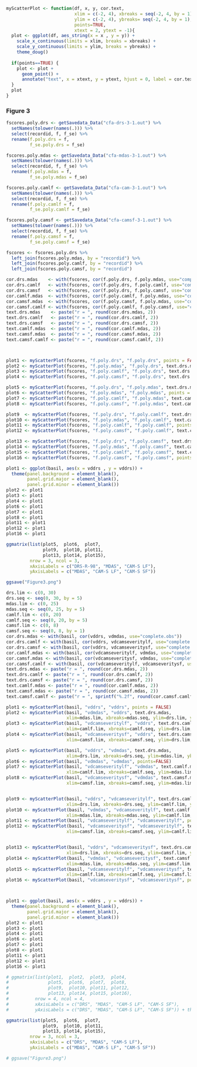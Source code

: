 ```r
myScatterPlot <- function(df, x, y, cor.text, 
                          xlim = c(-2, 4), xbreaks = seq(-2, 4, by = 1), 
                          ylim = c(-2, 4), ybreaks= seq(-2, 4, by = 1),  
                          points=TRUE,
                          xtext = 2, ytext = -1){
  plot <- ggplot(df, aes_string(x = x , y = y)) +
    scale_x_continuous(limits = xlim, breaks = xbreaks) +
    scale_y_continuous(limits = ylim, breaks = ybreaks) +
    theme_doug()
  
  if(points==TRUE) {
    plot <- plot +
      geom_point() +
      annotate("text", x = xtext, y = ytext, hjust = 0, label = cor.text)
  }
  plot
}

```
### Figure 3

```r
fscores.poly.drs <- getSavedata_Data("cfa-drs-3-1.out") %>%
  setNames(tolower(names(.))) %>%
  select(recordid, f, f_se) %>%
  rename(f.poly.drs = f,
         f_se.poly.drs = f_se)

fscores.poly.mdas <- getSavedata_Data("cfa-mdas-3-1.out") %>%
  setNames(tolower(names(.))) %>%
  select(recordid, f, f_se) %>%
  rename(f.poly.mdas = f,
         f_se.poly.mdas = f_se)

fscores.poly.camlf <- getSavedata_Data("cfa-cam-3-1.out") %>%
  setNames(tolower(names(.))) %>%
  select(recordid, f, f_se) %>%
  rename(f.poly.camlf = f,
         f_se.poly.camlf = f_se)

fscores.poly.camsf <- getSavedata_Data("cfa-camsf-3-1.out") %>%
  setNames(tolower(names(.))) %>%
  select(recordid, f, f_se) %>%
  rename(f.poly.camsf = f,
         f_se.poly.camsf = f_se)

fscores <- fscores.poly.drs %>%
  left_join(fscores.poly.mdas, by = "recordid") %>%
  left_join(fscores.poly.camlf, by = "recordid") %>%
  left_join(fscores.poly.camsf, by = "recordid")

cor.drs.mdas    <- with(fscores, cor(f.poly.drs, f.poly.mdas, use="complete.obs"))
cor.drs.camlf   <- with(fscores, cor(f.poly.drs, f.poly.camlf, use="complete.obs"))
cor.drs.camsf   <- with(fscores, cor(f.poly.drs, f.poly.camsf, use="complete.obs"))
cor.camlf.mdas  <- with(fscores, cor(f.poly.camlf, f.poly.mdas, use="complete.obs"))
cor.camsf.mdas  <- with(fscores, cor(f.poly.camsf, f.poly.mdas, use="complete.obs"))
cor.camsf.camlf <- with(fscores, cor(f.poly.camlf, f.poly.camsf, use="complete.obs"))
text.drs.mdas    <- paste("r = ", round(cor.drs.mdas, 2))
text.drs.camlf   <- paste("r = ", round(cor.drs.camlf, 2))
text.drs.camsf   <- paste("r = ", round(cor.drs.camsf, 2))
text.camlf.mdas  <- paste("r = ", round(cor.camlf.mdas, 2))
text.camsf.mdas  <- paste("r = ", round(cor.camsf.mdas, 2))
text.camsf.camlf <- paste("r = ", round(cor.camsf.camlf, 2))



plot1 <- myScatterPlot(fscores, "f.poly.drs", "f.poly.drs", points = FALSE)
plot2 <- myScatterPlot(fscores, "f.poly.mdas", "f.poly.drs", text.drs.mdas)
plot3 <- myScatterPlot(fscores, "f.poly.camlf", "f.poly.drs", text.drs.camlf)
plot4 <- myScatterPlot(fscores, "f.poly.camsf", "f.poly.drs", text.drs.camsf)

plot5 <- myScatterPlot(fscores, "f.poly.drs", "f.poly.mdas", text.drs.mdas)
plot6 <- myScatterPlot(fscores, "f.poly.mdas", "f.poly.mdas", points = FALSE)
plot7 <- myScatterPlot(fscores, "f.poly.camlf", "f.poly.mdas", text.camlf.mdas)
plot8 <- myScatterPlot(fscores, "f.poly.camsf", "f.poly.mdas", text.camsf.mdas)

plot9  <- myScatterPlot(fscores, "f.poly.drs", "f.poly.camlf", text.drs.camlf)
plot10 <- myScatterPlot(fscores, "f.poly.mdas", "f.poly.camlf", text.camlf.mdas)
plot11 <- myScatterPlot(fscores, "f.poly.camlf", "f.poly.camlf", points = FALSE)
plot12 <- myScatterPlot(fscores, "f.poly.camsf", "f.poly.camlf", text.camsf.camlf)

plot13 <- myScatterPlot(fscores, "f.poly.drs", "f.poly.camsf", text.drs.camsf)
plot14 <- myScatterPlot(fscores, "f.poly.mdas", "f.poly.camsf", text.camsf.mdas)
plot15 <- myScatterPlot(fscores, "f.poly.camlf", "f.poly.camsf", text.camsf.camlf)
plot16 <- myScatterPlot(fscores, "f.poly.camsf", "f.poly.camsf", points = FALSE)

plot1 <- ggplot(basil, aes(x = vddrs , y = vddrs)) +
  theme(panel.background = element_blank(),
        panel.grid.major = element_blank(), 
        panel.grid.minor = element_blank())
plot2 <- plot1
plot3 <- plot1
plot4 <- plot1
plot6 <- plot1
plot7 <- plot1
plot8 <- plot1
plot11 <- plot1
plot12 <- plot1
plot16 <- plot1

ggmatrix(list(plot5,  plot6,  plot7,   
              plot9,  plot10, plot11, 
              plot13, plot14, plot15), 
         nrow = 3, ncol = 3,
         xAxisLabels = c("DRS-R-98", "MDAS", "CAM-S LF"), 
         yAxisLabels = c("MDAS", "CAM-S LF", "CAM-S SF")) 

ggsave("Figure3.png")

```






```r

drs.lim <- c(0, 30)
drs.seq <- seq(0, 30, by = 5)
mdas.lim <- c(0, 25)
mdas.seq <- seq(0, 25, by = 5)
camlf.lim <- c(0, 20)
camlf.seq <- seq(0, 20, by = 5)
camsf.lim <- c(0, 8)
camsf.seq <- seq(0, 8, by = 1)
cor.drs.mdas <- with(basil, cor(vddrs, vdmdas, use="complete.obs"))
cor.drs.camlf <- with(basil, cor(vddrs, vdcamseveritylf, use="complete.obs"))
cor.drs.camsf <- with(basil, cor(vddrs, vdcamseveritysf, use="complete.obs"))
cor.camlf.mdas <- with(basil, cor(vdcamseveritylf, vdmdas, use="complete.obs"))
cor.camsf.mdas <- with(basil, cor(vdcamseveritysf, vdmdas, use="complete.obs"))
cor.camsf.camlf <- with(basil, cor(vdcamseveritylf, vdcamseveritysf, use="complete.obs"))
text.drs.mdas <- paste("r = ", round(cor.drs.mdas, 2))
text.drs.camlf <- paste("r = ", round(cor.drs.camlf, 2))
text.drs.camsf <- paste("r = ", round(cor.drs.camsf, 2))
text.camlf.mdas <- paste("r = ", round(cor.camlf.mdas, 2))
text.camsf.mdas <- paste("r = ", round(cor.camsf.mdas, 2))
text.camsf.camlf <- paste("r = ", sprintf("%.2f", round(cor.camsf.camlf, 2)))

plot1 <- myScatterPlot(basil, "vddrs", "vddrs", points = FALSE)
plot2 <- myScatterPlot(basil, "vdmdas", "vddrs", text.drs.mdas, 
                       xlim=mdas.lim, xbreaks=mdas.seq, ylim=drs.lim, ybreaks = drs.seq, xtext = 16, ytext = 6)
plot3 <- myScatterPlot(basil, "vdcamseveritylf", "vddrs", text.drs.camlf, 
                       xlim=camlf.lim, xbreaks=camlf.seq, ylim=drs.lim, ybreaks = drs.seq, xtext = 14, ytext = 6)
plot4 <- myScatterPlot(basil, "vdcamseveritysf", "vddrs", text.drs.camsf, 
                       xlim=camsf.lim, xbreaks=camsf.seq, ylim=drs.lim, ybreaks = drs.seq, xtext = 14, ytext = 6)

plot5 <- myScatterPlot(basil, "vddrs", "vdmdas", text.drs.mdas, 
                       xlim=drs.lim, xbreaks=drs.seq, ylim=mdas.lim, ybreaks = mdas.seq, xtext = 21, ytext = 6)
plot6 <- myScatterPlot(basil, "vdmdas", "vdmdas", points=FALSE)
plot7 <- myScatterPlot(basil, "vdcamseveritylf", "vdmdas", text.camlf.mdas, 
                       xlim=camlf.lim, xbreaks=camlf.seq, ylim=mdas.lim, ybreaks = mdas.seq, xtext = 14, ytext = 6)
plot8 <- myScatterPlot(basil, "vdcamseveritysf", "vdmdas", text.camsf.mdas, 
                       xlim=camsf.lim, xbreaks=camsf.seq, ylim=mdas.lim, ybreaks = mdas.seq, xtext = 14, ytext = 6)


plot9 <- myScatterPlot(basil, "vddrs", "vdcamseveritylf", text.drs.camlf, 
                       xlim=drs.lim, xbreaks=drs.seq, ylim=camlf.lim, ybreaks = camlf.seq, xtext = 21, ytext = 4)
plot10 <- myScatterPlot(basil, "vdmdas", "vdcamseveritylf", text.camlf.mdas, 
                       xlim=mdas.lim, xbreaks=mdas.seq, ylim=camlf.lim, ybreaks = camlf.seq, xtext = 16, ytext = 4)
plot11 <- myScatterPlot(basil, "vdcamseveritylf", "vdcamseveritylf", points = FALSE)
plot12 <- myScatterPlot(basil, "vdcamseveritysf", "vdcamseveritylf", text.camsf.camlf, 
                       xlim=camsf.lim, xbreaks=camsf.seq, ylim=camlf.lim, ybreaks = camlf.seq, xtext = 16, ytext = 4)


plot13 <- myScatterPlot(basil, "vddrs", "vdcamseveritysf", text.drs.camsf, 
                       xlim=drs.lim, xbreaks=drs.seq, ylim=camsf.lim, ybreaks = camsf.seq, xtext = 21, ytext = 1)
plot14 <- myScatterPlot(basil, "vdmdas", "vdcamseveritysf", text.camsf.mdas, 
                       xlim=mdas.lim, xbreaks=mdas.seq, ylim=camsf.lim, ybreaks = camsf.seq, xtext = 16, ytext = 1)
plot15 <- myScatterPlot(basil, "vdcamseveritylf", "vdcamseveritysf", text.camsf.camlf, 
                       xlim=camlf.lim, xbreaks=camlf.seq, ylim=camsf.lim, ybreaks = camsf.seq, xtext = 14, ytext = 1)
plot16 <- myScatterPlot(basil, "vdcamseveritysf", "vdcamseveritysf", points = FALSE)



plot1 <- ggplot(basil, aes(x = vddrs , y = vddrs)) +
  theme(panel.background = element_blank(),
        panel.grid.major = element_blank(), 
        panel.grid.minor = element_blank())
plot2 <- plot1
plot3 <- plot1
plot4 <- plot1
plot6 <- plot1
plot7 <- plot1
plot8 <- plot1
plot11 <- plot1
plot12 <- plot1
plot16 <- plot1

# ggmatrix(list(plot1,  plot2,  plot3,  plot4, 
#               plot5,  plot6,  plot7,  plot8, 
#               plot9,  plot10, plot11, plot12,
#               plot13, plot14, plot15, plot16), 
#          nrow = 4, ncol = 4,
#          xAxisLabels = c("DRS", "MDAS", "CAM-S LF", "CAM-S SF"), 
#          yAxisLabels = c("DRS", "MDAS", "CAM-S LF", "CAM-S SF")) + theme_bw()

ggmatrix(list(plot5,  plot6,  plot7,   
              plot9,  plot10, plot11, 
              plot13, plot14, plot15), 
         nrow = 3, ncol = 3,
         xAxisLabels = c("DRS", "MDAS", "CAM-S LF"), 
         yAxisLabels = c("MDAS", "CAM-S LF", "CAM-S SF")) 

# ggsave("Figure3.png")

```

